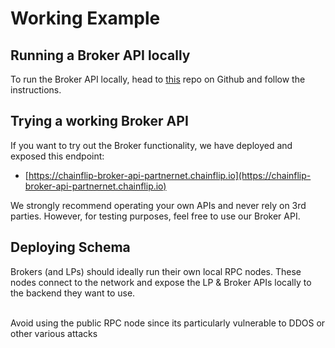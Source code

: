 
# Working Example

## Running a Broker API locally

To run the Broker API locally, head to [this](https://github.com/chainflip-io/chainflip-partnernet) repo on Github and follow the instructions.

## Trying a working Broker API

If you want to try out the Broker functionality, we have deployed and exposed this endpoint:

- [https://chainflip-broker-api-partnernet.chainflip.io](https://chainflip-broker-api-partnernet.chainflip.io)

<Callout type="warning">
  We strongly recommend operating your own APIs and never rely on 3rd parties.
  However, for testing purposes, feel free to use our Broker API.
</Callout>

## Deploying Schema

Brokers (and LPs) should ideally run their own local RPC nodes. These nodes connect to the network and expose the LP & Broker APIs locally to the backend they want to use.

<br />
<img src="/integration/image.png" alt="" />
<br />
<Callout type="warning">
  Avoid using the public RPC node since its particularly vulnerable to DDOS or
  other various attacks
</Callout>
